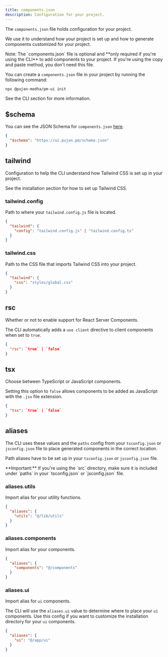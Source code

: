 ```yaml
---
title: components.json
description: Configuration for your project.
---
```


The `components.json` file holds configuration for your project.

We use it to understand how your project is set up and how to generate components customized for your project.

<Callout className="mt-6">
  Note: The `components.json` file is optional and **only required if you're
  using the CLI** to add components to your project. If you're using the copy
  and paste method, you don't need this file.
</Callout>

You can create a `components.json` file in your project by running the following command:

```bash
npx @pujan-modha/pm-ui init
```

See the <Link href="/docs/cli">CLI section</Link> for more information.

## $schema

You can see the JSON Schema for `components.json` [here](https://ui.pujan.pm/schema.json).

```json title="components.json"
{
  "$schema": "https://ui.pujan.pm/schema.json"
}
```

## tailwind

Configuration to help the CLI understand how Tailwind CSS is set up in your project.

See the <Link href="/docs/installation">installation section</Link> for how to set up Tailwind CSS.

### tailwind.config

Path to where your `tailwind.config.js` file is located.

```json title="components.json"
{
  "tailwind": {
    "config": "tailwind.config.js" | "tailwind.config.ts"
  }
}
```

### tailwind.css

Path to the CSS file that imports Tailwind CSS into your project.

```json title="components.json"
{
  "tailwind": {
    "css": "styles/global.css"
  }
}
```

## rsc

Whether or not to enable support for React Server Components.

The CLI automatically adds a `use client` directive to client components when set to `true`.

```json title="components.json"
{
  "rsc": `true` | `false`
}
```

## tsx

Choose between TypeScript or JavaScript components.

Setting this option to `false` allows components to be added as JavaScript with the `.jsx` file extension.

```json title="components.json"
{
  "tsx": `true` | `false`
}
```

## aliases

The CLI uses these values and the `paths` config from your `tsconfig.json` or `jsconfig.json` file to place generated components in the correct location.

Path aliases have to be set up in your `tsconfig.json` or `jsconfig.json` file.

<Callout className="mt-6">
  **Important:** If you're using the `src` directory, make sure it is included
  under `paths` in your `tsconfig.json` or `jsconfig.json` file.
</Callout>

### aliases.utils

Import alias for your utility functions.

```json title="components.json"
{
  "aliases": {
    "utils": "@/lib/utils"
  }
}
```

### aliases.components

Import alias for your components.

```json title="components.json"
{
  "aliases": {
    "components": "@/components"
  }
}
```

### aliases.ui

Import alias for `ui` components.

The CLI will use the `aliases.ui` value to determine where to place your `ui` components. Use this config if you want to customize the installation directory for your `ui` components.

```json title="components.json"
{
  "aliases": {
    "ui": "@/app/ui"
  }
}
```
